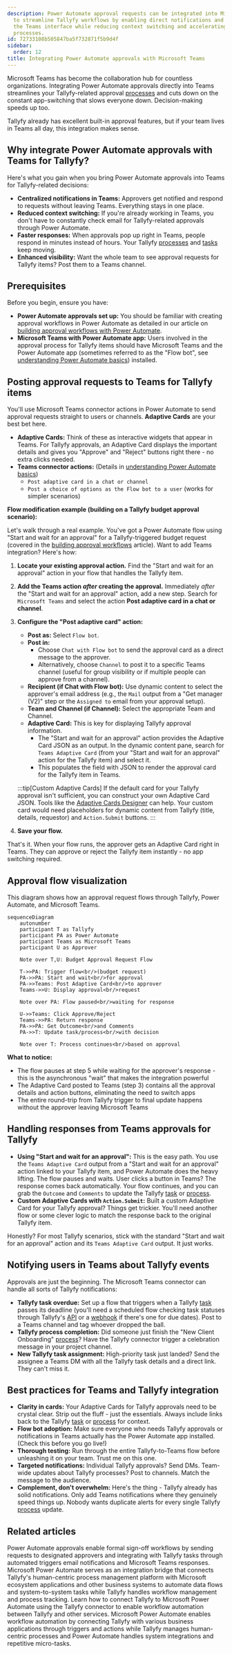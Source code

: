 ```yaml
---
description: Power Automate approval requests can be integrated into Microsoft Teams
  to streamline Tallyfy workflows by enabling direct notifications and responses within
  the Teams interface while reducing context switching and accelerating decision-making
  processes.
id: 72733108b505847ba5f732871f5b9d4f
sidebar:
  order: 12
title: Integrating Power Automate approvals with Microsoft Teams
---
```



Microsoft Teams has become the collaboration hub for countless organizations. Integrating Power Automate approvals directly into Teams streamlines your Tallyfy-related approval [processes](/products/pro/tracking-and-tasks/processes/) and cuts down on the constant app-switching that slows everyone down. Decision-making speeds up too.

Tallyfy already has excellent built-in approval features, but if your team lives in Teams all day, this integration makes sense.

## Why integrate Power Automate approvals with Teams for Tallyfy?

Here's what you gain when you bring Power Automate approvals into Teams for Tallyfy-related decisions:

*   **Centralized notifications in Teams:** Approvers get notified and respond to requests without leaving Teams. Everything stays in one place.
*   **Reduced context switching:** If you're already working in Teams, you don't have to constantly check email for Tallyfy-related approvals through Power Automate.
*   **Faster responses:** When approvals pop up right in Teams, people respond in minutes instead of hours. Your Tallyfy [processes](/products/pro/tracking-and-tasks/processes/) and [tasks](/products/pro/tracking-and-tasks/tasks/) keep moving.
*   **Enhanced visibility:** Want the whole team to see approval requests for Tallyfy items? Post them to a Teams channel.

## Prerequisites

Before you begin, ensure you have:

*   **Power Automate approvals set up:** You should be familiar with creating approval workflows in Power Automate as detailed in our article on [building approval workflows with Power Automate](/products/pro/integrations/middleware/power-automate/building-approval-workflows-with-power-automate/).
*   **Microsoft Teams with Power Automate app:** Users involved in the approval process for Tallyfy items should have Microsoft Teams and the Power Automate app (sometimes referred to as the "Flow bot", see [understanding Power Automate basics](/products/pro/integrations/middleware/power-automate/understanding-power-automate-basics/)) installed.

## Posting approval requests to Teams for Tallyfy items

You'll use Microsoft Teams connector actions in Power Automate to send approval requests straight to users or channels. **Adaptive Cards** are your best bet here.

*   **Adaptive Cards:** Think of these as interactive widgets that appear in Teams. For Tallyfy approvals, an Adaptive Card displays the important details and gives you "Approve" and "Reject" buttons right there - no extra clicks needed.
*   **Teams connector actions:** (Details in [understanding Power Automate basics](/products/pro/integrations/middleware/power-automate/understanding-power-automate-basics/))
    *   `Post adaptive card in a chat or channel`
    *   `Post a choice of options as the Flow bot to a user` (works for simpler scenarios)

**Flow modification example (building on a Tallyfy budget approval scenario):**

Let's walk through a real example. You've got a Power Automate flow using "Start and wait for an approval" for a Tallyfy-triggered budget request (covered in the [building approval workflows](/products/pro/integrations/middleware/power-automate/building-approval-workflows-with-power-automate/) article). Want to add Teams integration? Here's how:

<Steps>

1.  **Locate your existing approval action.**
    Find the "Start and wait for an approval" action in your flow that handles the Tallyfy item.

2.  **Add the Teams action *after* creating the approval.**
    Immediately *after* the "Start and wait for an approval" action, add a new step.
    Search for `Microsoft Teams` and select the action **Post adaptive card in a chat or channel**.

3.  **Configure the "Post adaptive card" action:**
    *   **Post as:** Select `Flow bot`.
    *   **Post in:**
        *   Choose `Chat with Flow bot` to send the approval card as a direct message to the approver.
        *   Alternatively, choose `Channel` to post it to a specific Teams channel (useful for group visibility or if multiple people can approve from a channel).
    *   **Recipient (if Chat with Flow bot):** Use dynamic content to select the approver's email address (e.g., the `Mail` output from a "Get manager (V2)" step or the `Assigned to` email from your approval setup).
    *   **Team and Channel (if Channel):** Select the appropriate Team and Channel.
    *   **Adaptive Card:** This is key for displaying Tallyfy approval information.
        *   The "Start and wait for an approval" action provides the Adaptive Card JSON as an output. In the dynamic content pane, search for `Teams Adaptive Card` (from your "Start and wait for an approval" action for the Tallyfy item) and select it.
        *   This populates the field with JSON to render the approval card for the Tallyfy item in Teams.



    :::tip[Custom Adaptive Cards]
    If the default card for your Tallyfy approval isn't sufficient, you can construct your own Adaptive Card JSON. Tools like the [Adaptive Cards Designer](https://adaptivecards.io/designer/) can help. Your custom card would need placeholders for dynamic content from Tallyfy (title, details, requestor) and `Action.Submit` buttons.
    :::

4.  **Save your flow.**

</Steps>

That's it. When your flow runs, the approver gets an Adaptive Card right in Teams. They can approve or reject the Tallyfy item instantly - no app switching required.

## Approval flow visualization

This diagram shows how an approval request flows through Tallyfy, Power Automate, and Microsoft Teams.

```mermaid
sequenceDiagram
    autonumber
    participant T as Tallyfy
    participant PA as Power Automate
    participant Teams as Microsoft Teams
    participant U as Approver
    
    Note over T,U: Budget Approval Request Flow
    
    T->>PA: Trigger flow<br/>(budget request)
    PA->>PA: Start and wait<br/>for approval
    PA->>Teams: Post Adaptive Card<br/>to approver
    Teams->>U: Display approval<br/>request
    
    Note over PA: Flow paused<br/>waiting for response
    
    U->>Teams: Click Approve/Reject
    Teams->>PA: Return response
    PA->>PA: Get Outcome<br/>and Comments
    PA->>T: Update task/process<br/>with decision
    
    Note over T: Process continues<br/>based on approval
```

**What to notice:**
- The flow pauses at step 5 while waiting for the approver's response - this is the asynchronous "wait" that makes the integration powerful
- The Adaptive Card posted to Teams (step 3) contains all the approval details and action buttons, eliminating the need to switch apps
- The entire round-trip from Tallyfy trigger to final update happens without the approver leaving Microsoft Teams

## Handling responses from Teams approvals for Tallyfy

*   **Using "Start and wait for an approval":** This is the easy path. You use the `Teams Adaptive Card` output from a "Start and wait for an approval" action linked to your Tallyfy item, and Power Automate does the heavy lifting. The flow pauses and waits. User clicks a button in Teams? The response comes back automatically. Your flow continues, and you can grab the `Outcome` and `Comments` to update the Tallyfy [task](/products/pro/tracking-and-tasks/tasks/) or [process](/products/pro/tracking-and-tasks/processes/).
*   **Custom Adaptive Cards with `Action.Submit`:** Built a custom Adaptive Card for your Tallyfy approval? Things get trickier. You'll need another flow or some clever logic to match the response back to the original Tallyfy item.

Honestly? For most Tallyfy scenarios, stick with the standard "Start and wait for an approval" action and its `Teams Adaptive Card` output. It just works.

## Notifying users in Teams about Tallyfy events

Approvals are just the beginning. The Microsoft Teams connector can handle all sorts of Tallyfy notifications:

*   **Tallyfy task overdue:** Set up a flow that triggers when a Tallyfy [task](/products/pro/tracking-and-tasks/tasks/) passes its deadline (you'll need a scheduled flow checking task statuses through Tallyfy's [API](/products/pro/integrations/open-api/) or a [webhook](/products/pro/integrations/webhooks/) if there's one for due dates). Post to a Teams channel and tag whoever dropped the ball.
*   **Tallyfy process completion:** Did someone just finish the "New Client Onboarding" [process](/products/pro/tracking-and-tasks/processes/)? Have the Tallyfy connector trigger a celebration message in your project channel.
*   **New Tallyfy task assignment:** High-priority task just landed? Send the assignee a Teams DM with all the Tallyfy task details and a direct link. They can't miss it.

## Best practices for Teams and Tallyfy integration

*   **Clarity in cards:** Your Adaptive Cards for Tallyfy approvals need to be crystal clear. Strip out the fluff - just the essentials. Always include links back to the Tallyfy [task](/products/pro/tracking-and-tasks/tasks/) or [process](/products/pro/tracking-and-tasks/processes/) for context.
*   **Flow bot adoption:** Make sure everyone who needs Tallyfy approvals or notifications in Teams actually has the Power Automate app installed. (Check this before you go live!)
*   **Thorough testing:** Run through the entire Tallyfy-to-Teams flow before unleashing it on your team. Trust me on this one.
*   **Targeted notifications:** Individual Tallyfy approvals? Send DMs. Team-wide updates about Tallyfy processes? Post to channels. Match the message to the audience.
*   **Complement, don't overwhelm:** Here's the thing - Tallyfy already has solid notifications. Only add Teams notifications where they genuinely speed things up. Nobody wants duplicate alerts for every single Tallyfy [process](/products/pro/tracking-and-tasks/processes/) update.


## Related articles
<CardGrid>
<LinkTitleCard header="<b>Power Automate > Building approval workflows with Power Automate</b>" href="/products/pro/integrations/middleware/power-automate/building-approval-workflows-with-power-automate/" > Power Automate approvals enable formal sign-off workflows by sending requests to designated approvers and integrating with Tallyfy tasks through automated triggers email notifications and Microsoft Teams responses. </LinkTitleCard>
<LinkTitleCard header="<b>Middleware > Power Automate</b>" href="/products/pro/integrations/middleware/power-automate/" > Microsoft Power Automate serves as an integration bridge that connects Tallyfy's human-centric process management platform with Microsoft ecosystem applications and other business systems to automate data flows and system-to-system tasks while Tallyfy handles workflow management and process tracking. </LinkTitleCard>
<LinkTitleCard header="<b>Power Automate > Connect Tallyfy to Power Automate</b>" href="/products/pro/integrations/middleware/power-automate/how-can-i-integrate-tallyfy-with-microsoft-power-automate/" > Learn how to connect Tallyfy to Microsoft Power Automate using the Tallyfy connector to enable workflow automation between Tallyfy and other services. </LinkTitleCard>
<LinkTitleCard header="<b>Power Automate > Understanding Power Automate basics</b>" href="/products/pro/integrations/middleware/power-automate/understanding-power-automate-basics/" > Microsoft Power Automate enables workflow automation by connecting Tallyfy with various business applications through triggers and actions while Tallyfy manages human-centric processes and Power Automate handles system integrations and repetitive micro-tasks. </LinkTitleCard>
</CardGrid>